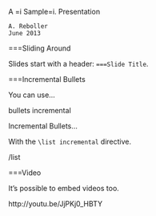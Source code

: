 A =i Sample=i. Presentation

	A. Reboller
	June 2013

===Sliding Around

Slides start with a header: `===Slide Title`.

===Incremental Bullets

You can use...

\list bullets incremental

Incremental Bullets...

With the `\list incremental` directive.

/list

===Video

It's possible to embed videos too.

http://youtu.be/JjPKj0_HBTY


